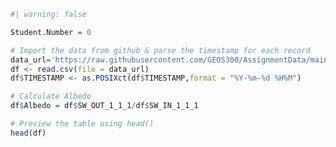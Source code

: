 
```r
#| warning: false

Student.Number = 0

# Import the data from github & parse the timestamp for each record
data_url='https://raw.githubusercontent.com/GEOS300/AssignmentData/main/Climate_Summary_BB.csv'
df <- read.csv(file = data_url)
df$TIMESTAMP <- as.POSIXct(df$TIMESTAMP,format = "%Y-%m-%d %H%M")

# Calculate Albedo
df$Albedo = df$SW_OUT_1_1_1/df$SW_IN_1_1_1

# Preview the table using head()
head(df)

```

